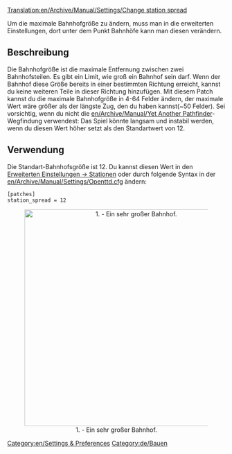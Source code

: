 [[Translation:en/Archive/Manual/Settings/Change station spread]]


[[Category:en/Settings & Preferences]]
[[Category:de/Bauen]]


Um die maximale Bahnhofgröße zu ändern, muss man in die erweiterten Einstellungen, dort unter dem Punkt Bahnhöfe kann man diesen verändern.



==Beschreibung==
Die Bahnhofgröße ist die maximale Entfernung zwischen zwei Bahnhofsteilen. Es gibt ein Limit, wie groß ein Bahnhof sein darf. Wenn der Bahnhof diese Größe bereits in einer bestimmten Richtung erreicht, kannst du keine weiteren Teile in dieser Richtung hinzufügen. Mit diesem Patch kannst du die maximale Bahnhofgröße in 4-64 Felder ändern, der maximale Wert wäre größer als der längste Zug, den du haben kannst(~50 Felder). Sei vorsichtig, wenn du nicht die [[en/Archive/Manual/Yet Another Pathfinder]]-Wegfindung verwendest: Das Spiel könnte langsam und instabil werden, wenn du diesen Wert höher setzt als den Standartwert von 12.



==Verwendung==
Die Standart-Bahnhofsgröße ist 12. Du kannst diesen Wert in den [[en/Archive/Manual/Settings/Advanced Settings/Stations#Max station spread|Erweiterten Einstellungen -> Stationen]] oder durch folgende Syntax in der [[en/Archive/Manual/Settings/Openttd.cfg]] ändern:
<pre>[patches]
station_spread = 12</pre>

<center>[[File:en/ChangeStationSpread.png|thumb|center|500px|1. - Ein sehr großer Bahnhof.]]</center>